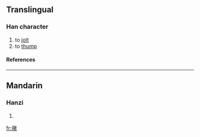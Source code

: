 ==Translingual==
===Han character===
{{Han char|rn=64|rad=手|as=12|sn=15|four=|canj=手卜木大 (QYDK)}}
# to [[jolt]]
# to [[thump]]
====References====
{{Han ref|kx=0457.161|dkj=12772|hdz=31961.080|uh=64B4|ud=25780}}

----
==Mandarin==
===Hanzi===
{{cmn-hanzi|pin=[[dūn]] (dun1)|wg=tun<sup>1</sup>}}
# {{defn|Mandarin}}

[[fr:撴]]